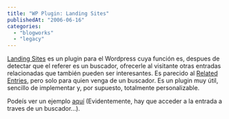 ```yaml
---
title: "WP Plugin: Landing Sites"
publishedAt: "2006-06-16"
categories: 
  - "blogworks"
  - "legacy"
---
```


[Landing Sites](http://theundersigned.net/2006/06/landing-sites-11) es un plugin para el Wordpress cuya función es, despues de detectar que el referer es un buscador, ofrecerle al visitante otras entradas relacionadas que también pueden ser interesantes. Es parecido al [Related Entries](http://www.w-a-s-a-b-i.com/archives/2004/05/26/wordpress-related-entries-plugin/), pero solo para quien venga de un buscador. Es un plugin muy útil, sencillo de implementar y, por supuesto, totalmente personalizable.

Podeís ver un ejemplo [aquí](http://www.google.es/search?hl=es&q=battlestar+galactica+tercera+temporada&btnG=B%C3%BAsqueda+en+Google&meta=) (Evidentemente, hay que acceder a la entrada a traves de un buscador...).
